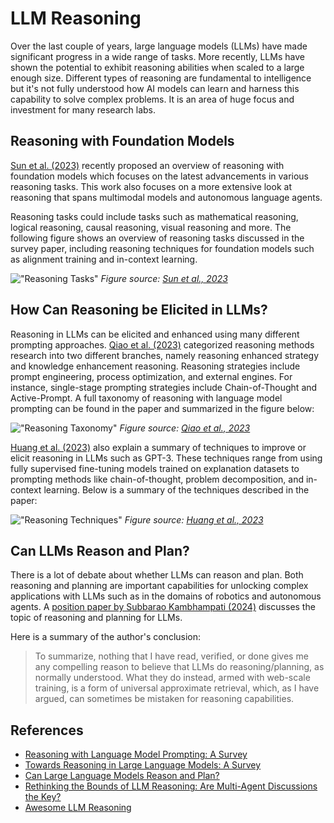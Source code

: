 # LLM Reasoning

Over the last couple of years, large language models (LLMs) have made significant progress in a wide range of tasks. More recently, LLMs have shown the potential to exhibit reasoning abilities when scaled to a large enough size. Different types of reasoning are fundamental to intelligence but it's not fully understood how AI models can learn and harness this capability to solve complex problems. It is an area of huge focus and investment for many research labs.

## Reasoning with Foundation Models
[Sun et al. (2023)](https://arxiv.org/abs/2312.11562) recently proposed an overview of reasoning with foundation models which focuses on the latest advancements in various reasoning tasks. This work also focuses on a more extensive look at reasoning that spans multimodal models and autonomous language agents.

Reasoning tasks could include tasks such as mathematical reasoning, logical reasoning, causal reasoning, visual reasoning and more. The following figure shows an overview of reasoning tasks discussed in the survey paper, including reasoning techniques for foundation models such as alignment training and in-context learning.

!["Reasoning Tasks"](../../img/research/reasoning-tasks.png)
*Figure source: [Sun et al., 2023](https://arxiv.org/pdf/2212.09597.pdf)*

## How Can Reasoning be Elicited in LLMs?
Reasoning in LLMs can be elicited and enhanced using many different prompting approaches. [Qiao et al. (2023)](https://arxiv.org/abs/2212.09597) categorized reasoning methods research into two different branches, namely reasoning enhanced strategy and knowledge enhancement reasoning. Reasoning strategies include prompt engineering, process optimization, and external engines. For instance, single-stage prompting strategies include Chain-of-Thought and Active-Prompt. A full taxonomy of reasoning with language model prompting can be found in the paper and summarized in the figure below:

!["Reasoning Taxonomy"](../../img/research/reasoning-taxonomy.png)
*Figure source: [Qiao et al., 2023](https://arxiv.org/pdf/2212.09597.pdf)*

[Huang et al. (2023)]() also explain a summary of techniques to improve or elicit reasoning in LLMs such as GPT-3. These techniques range from using fully supervised fine-tuning models trained on explanation datasets to prompting methods like chain-of-thought, problem decomposition, and in-context learning. Below is a summary of the techniques described in the paper:

!["Reasoning Techniques"](../../img/research/reasoning-techniques.png)
*Figure source: [Huang et al., 2023](https://arxiv.org/pdf/2212.10403.pdf)*

## Can LLMs Reason and Plan?
There is a lot of debate about whether LLMs can reason and plan. Both reasoning and planning are important capabilities for unlocking complex applications with LLMs such as in the domains of robotics and autonomous agents. A [position paper by Subbarao Kambhampati (2024)](https://arxiv.org/abs/2403.04121)  discusses the topic of reasoning and planning for LLMs. 

Here is a summary of the author's conclusion:

>To summarize, nothing that I have read, verified, or done gives me any compelling reason to believe that LLMs do reasoning/planning, as normally understood. What they do instead, armed with web-scale training, is a form of universal approximate retrieval, which, as I have argued, can sometimes be mistaken for reasoning capabilities.

## References

- [Reasoning with Language Model Prompting: A Survey](https://arxiv.org/abs/2212.09597)
- [Towards Reasoning in Large Language Models: A Survey](https://arxiv.org/abs/2212.10403)
- [Can Large Language Models Reason and Plan?](https://arxiv.org/abs/2403.04121)
- [Rethinking the Bounds of LLM Reasoning: Are Multi-Agent Discussions the Key?](https://arxiv.org/abs/2402.18272v1)
- [Awesome LLM Reasoning](https://github.com/atfortes/Awesome-LLM-Reasoning)
